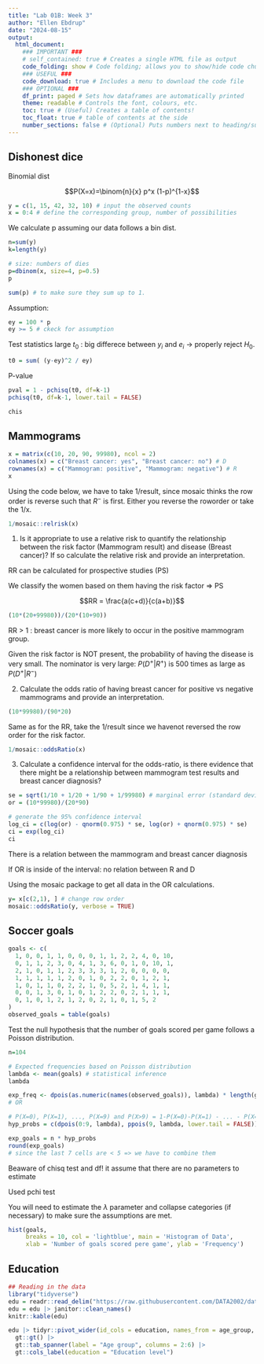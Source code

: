 ```yaml
---
title: "Lab 01B: Week 3"
author: "Ellen Ebdrup"
date: "2024-08-15"
output: 
  html_document: 
    ### IMPORTANT ###
    # self_contained: true # Creates a single HTML file as output
    code_folding: show # Code folding; allows you to show/hide code chunks
    ### USEFUL ###
    code_download: true # Includes a menu to download the code file
    ### OPTIONAL ###
    df_print: paged # Sets how dataframes are automatically printed
    theme: readable # Controls the font, colours, etc.
    toc: true # (Useful) Creates a table of contents!
    toc_float: true # table of contents at the side
    number_sections: false # (Optional) Puts numbers next to heading/subheadings
---
```


## Dishonest dice

Binomial dist 

$$P(X=x)=\binom{n}{x} p^x (1-p)^{1-x}$$

```r
y = c(1, 15, 42, 32, 10) # input the observed counts
x = 0:4 # define the corresponding group, number of possibilities
```

We calculate p assuming our data follows a bin dist. 
```r
n=sum(y)
k=length(y)

# size: numbers of dies
p=dbinom(x, size=4, p=0.5)
p

sum(p) # to make sure they sum up to 1.
```

Assumption:

```r
ey = 100 * p
ey >= 5 # ckeck for assumption
```

Test statistics
large $t_0$ : big differece between $y_i$ and $e_i$ $\to$ properly reject $H_0$.
```r
t0 = sum( (y-ey)^2 / ey)
```


P-value
```r
pval = 1 - pchisq(t0, df=k-1)
pchisq(t0, df=k-1, lower.tail = FALSE)

```

```r
chis
```



## Mammograms

```r
x = matrix(c(10, 20, 90, 99980), ncol = 2)
colnames(x) = c("Breast cancer: yes", "Breast cancer: no") # D
rownames(x) = c("Mammogram: positive", "Mammogram: negative") # R
x
```

Using the code below, we have to take 1/result, since mosaic thinks the row order is reverse such that $R^-$ is first. 
Either you reverse the roworder or take the 1/x. 
```r
1/mosaic::relrisk(x)
```


1. Is it appropriate to use a relative risk to quantify the relationship between the risk factor (Mammogram result) and disease (Breast cancer)? 
If so calculate the relative risk and provide an interpretation.

RR can be calculated for prospective studies (PS)

We classify the women based on them having the risk factor => PS

$$RR = \frac{a(c+d)}{c(a+b)}$$

```r
(10*(20+99980))/(20*(10+90))
```

RR > 1 : breast cancer is more likely to occur in the positive mammogram group.

Given the risk factor is NOT present, the probability of having the disease is very small. The nominator is very large:
$P(D^+ | R^+)$ is 500 times as large as $P(D^+ | R^-)$


2. Calculate the odds ratio of having breast cancer for positive vs negative mammograms and provide an interpretation.

```r
(10*99980)/(90*20)
```

Same as for the RR, take the 1/result since we havenot reversed the row order for the risk factor. 
```r
1/mosaic::oddsRatio(x)
```


3. Calculate a confidence interval for the odds-ratio, is there evidence that there might be a relationship between mammogram test results and breast cancer diagnosis?


```r
se = sqrt(1/10 + 1/20 + 1/90 + 1/99980) # marginal error (standard deviation)
or = (10*99980)/(20*90)

# generate the 95% confidence interval 
log_ci = c(log(or) - qnorm(0.975) * se, log(or) + qnorm(0.975) * se)
ci = exp(log_ci)
ci
```

There is a relation between the mammogram and breast cancer diagnosis

If OR is inside of the interval: no relation between R and D


Using the mosaic package to get all data in the OR calculations.
```r
y= x[c(2,1), ] # change row order
mosaic::oddsRatio(y, verbose = TRUE)
```


## Soccer goals

```r
goals <- c(
  1, 0, 0, 1, 1, 0, 0, 0, 1, 1, 2, 2, 4, 0, 10,
  0, 1, 1, 2, 3, 0, 4, 1, 3, 6, 0, 1, 0, 10, 1,
  2, 1, 0, 1, 1, 2, 3, 3, 3, 1, 2, 0, 0, 0, 0,
  1, 1, 1, 1, 1, 2, 0, 1, 0, 2, 2, 0, 1, 2, 1,
  1, 0, 1, 1, 0, 2, 2, 1, 0, 5, 2, 1, 4, 1, 1,
  0, 0, 1, 3, 0, 1, 0, 1, 2, 2, 0, 2, 1, 1, 1,
  0, 1, 0, 1, 2, 1, 2, 0, 2, 1, 0, 1, 5, 2
)
observed_goals = table(goals)
```

Test the null hypothesis that the number of goals scored per game follows a Poisson distribution.

```r
n=104

# Expected frequencies based on Poisson distribution
lambda <- mean(goals) # statistical inference
lambda 

exp_freq <- dpois(as.numeric(names(observed_goals)), lambda) * length(goals)
# OR

# P(X=0), P(X=1), ..., P(X=9) and P(X>9) = 1-P(X=0)-P(X=1) - ... - P(X=9) 
hyp_probs = c(dpois(0:9, lambda), ppois(9, lambda, lower.tail = FALSE))

exp_goals = n * hyp_probs
round(exp_goals)
# since the last 7 cells are < 5 => we have to combine them
```


Beaware of chisq test and df! it assume that there are no parameters to estimate

Used pchi test

You will need to estimate the $\lambda$ parameter and collapse categories (if necessary) to make sure the assumptions are met.

```r
hist(goals, 
     breaks = 10, col = 'lightblue', main = 'Histogram of Data', 
     xlab = 'Number of goals scored pere game', ylab = 'Frequency')
```


## Education

```r
## Reading in the data
library("tidyverse")
edu = readr::read_delim("https://raw.githubusercontent.com/DATA2002/data/master/education-by-age-census.txt",delim = "\t")
edu = edu |> janitor::clean_names()
knitr::kable(edu)
```


```r
edu |> tidyr::pivot_wider(id_cols = education, names_from = age_group, values_from =  count) |> 
  gt::gt() |> 
  gt::tab_spanner(label = "Age group", columns = 2:6) |> 
  gt::cols_label(education = "Education level")
```

